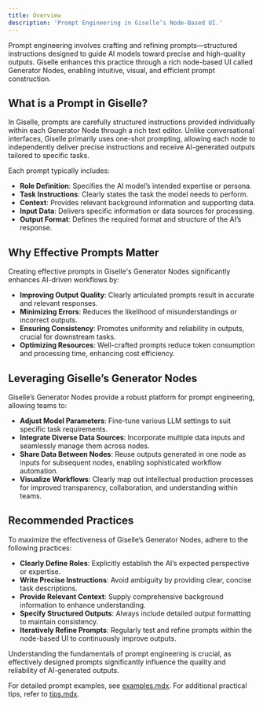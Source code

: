 ```yaml
---
title: Overview
description: 'Prompt Engineering in Giselle’s Node-Based UI.'
---
```


Prompt engineering involves crafting and refining prompts—structured instructions designed to guide AI models toward precise and high-quality outputs. Giselle enhances this practice through a rich node-based UI called Generator Nodes, enabling intuitive, visual, and efficient prompt construction.

## What is a Prompt in Giselle?

In Giselle, prompts are carefully structured instructions provided individually within each Generator Node through a rich text editor. Unlike conversational interfaces, Giselle primarily uses one-shot prompting, allowing each node to independently deliver precise instructions and receive AI-generated outputs tailored to specific tasks.

Each prompt typically includes:

- **Role Definition**: Specifies the AI model’s intended expertise or persona.
- **Task Instructions**: Clearly states the task the model needs to perform.
- **Context**: Provides relevant background information and supporting data.
- **Input Data**: Delivers specific information or data sources for processing.
- **Output Format**: Defines the required format and structure of the AI’s response.

## Why Effective Prompts Matter

Creating effective prompts in Giselle's Generator Nodes significantly enhances AI-driven workflows by:

- **Improving Output Quality**: Clearly articulated prompts result in accurate and relevant responses.
- **Minimizing Errors**: Reduces the likelihood of misunderstandings or incorrect outputs.
- **Ensuring Consistency**: Promotes uniformity and reliability in outputs, crucial for downstream tasks.
- **Optimizing Resources**: Well-crafted prompts reduce token consumption and processing time, enhancing cost efficiency.

## Leveraging Giselle’s Generator Nodes

Giselle’s Generator Nodes provide a robust platform for prompt engineering, allowing teams to:

- **Adjust Model Parameters**: Fine-tune various LLM settings to suit specific task requirements.
- **Integrate Diverse Data Sources**: Incorporate multiple data inputs and seamlessly manage them across nodes.
- **Share Data Between Nodes**: Reuse outputs generated in one node as inputs for subsequent nodes, enabling sophisticated workflow automation.
- **Visualize Workflows**: Clearly map out intellectual production processes for improved transparency, collaboration, and understanding within teams.

## Recommended Practices

To maximize the effectiveness of Giselle’s Generator Nodes, adhere to the following practices:

- **Clearly Define Roles**: Explicitly establish the AI’s expected perspective or expertise.
- **Write Precise Instructions**: Avoid ambiguity by providing clear, concise task descriptions.
- **Provide Relevant Context**: Supply comprehensive background information to enhance understanding.
- **Specify Structured Outputs**: Always include detailed output formatting to maintain consistency.
- **Iteratively Refine Prompts**: Regularly test and refine prompts within the node-based UI to continuously improve outputs.

Understanding the fundamentals of prompt engineering is crucial, as effectively designed prompts significantly influence the quality and reliability of AI-generated outputs.

For detailed prompt examples, see [examples.mdx](./examples). For additional practical tips, refer to [tips.mdx](./tips).
